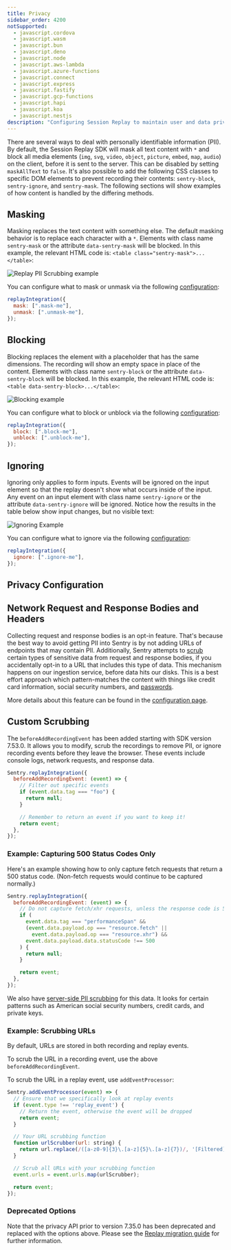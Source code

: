 ```yaml
---
title: Privacy
sidebar_order: 4200
notSupported:
  - javascript.cordova
  - javascript.wasm
  - javascript.bun
  - javascript.deno
  - javascript.node
  - javascript.aws-lambda
  - javascript.azure-functions
  - javascript.connect
  - javascript.express
  - javascript.fastify
  - javascript.gcp-functions
  - javascript.hapi
  - javascript.koa
  - javascript.nestjs
description: "Configuring Session Replay to maintain user and data privacy."
---
```


<Include name="session-replay-web-report-bug.mdx" />

There are several ways to deal with personally identifiable information (PII). By default, the Session Replay SDK will mask all text content with `*` and block all media elements (`img`, `svg`, `video`, `object`, `picture`, `embed`, `map`, `audio`) on the client, before it is sent to the server. This can be disabled by setting `maskAllText` to `false`. It's also possible to add the following CSS classes to specific DOM elements to prevent recording their contents: `sentry-block`, `sentry-ignore`, and `sentry-mask`. The following sections will show examples of how content is handled by the differing methods.

## Masking

Masking replaces the text content with something else. The default masking behavior is to replace each character with a `*`. Elements with class name `sentry-mask` or the attribute `data-sentry-mask` will be blocked. In this example, the relevant HTML code is: `<table class="sentry-mask">...</table>`:

![Replay PII Scrubbing example](./img/masking.png)

You can configure what to mask or unmask via the following [configuration](#privacy-configuration):

```javascript
replayIntegration({
  mask: [".mask-me"],
  unmask: [".unmask-me"],
});
```

## Blocking

Blocking replaces the element with a placeholder that has the same dimensions. The recording will show an empty space in place of the content. Elements with class name `sentry-block` or the attribute `data-sentry-block` will be blocked. In this example, the relevant HTML code is: `<table data-sentry-block>...</table>`:

![Blocking example](./img/blocking.png)

You can configure what to block or unblock via the following [configuration](#privacy-configuration):

```javascript
replayIntegration({
  block: [".block-me"],
  unblock: [".unblock-me"],
});
```

## Ignoring

Ignoring only applies to form inputs. Events will be ignored on the input element so that the replay doesn't show what occurs inside of the input. Any event on an input element with class name `sentry-ignore` or the attribute `data-sentry-ignore` will be ignored. Notice how the results in the table below show input changes, but no visible text:

![Ignoring Example](./img/ignoring.gif)

You can configure what to ignore via the following [configuration](#privacy-configuration):

```javascript
replayIntegration({
  ignore: [".ignore-me"],
});
```

## Privacy Configuration

<PlatformContent includePath="replay/privacy-configuration" />

## Network Request and Response Bodies and Headers

Collecting request and response bodies is an opt-in feature. That's because the best way to avoid getting PII into Sentry is by not adding URLs of endpoints that may contain PII.
Additionally, Sentry attempts to [scrub](/security-legal-pii/scrubbing/server-side-scrubbing/) certain types of sensitive data from request and response bodies, if you accidentally opt-in to a URL that includes this type of data. This mechanism happens on our ingestion service, before data hits our disks. This is a best effort approach which pattern-matches the content with things like credit card information, social security numbers, and [passwords](https://github.com/search?q=repo%3Agetsentry%2Frelay%20PASSWORD_KEY_REGEX&type=code).

More details about this feature can be found in the [configuration page](/platforms/javascript/session-replay/configuration/#network-details).

## Custom Scrubbing

The `beforeAddRecordingEvent` has been added starting with SDK version 7.53.0. It allows you to modify, scrub the recordings to remove PII, or ignore recording events before they leave the browser. These events include console logs, network requests, and response data.

```javascript
Sentry.replayIntegration({
  beforeAddRecordingEvent: (event) => {
    // Filter out specific events
    if (event.data.tag === "foo") {
      return null;
    }

    // Remember to return an event if you want to keep it!
    return event;
  },
});
```

### Example: Capturing 500 Status Codes Only

Here's an example showing how to only capture fetch requests that return a 500 status code. (Non-fetch requests would continue to be captured normally.)

```javascript
Sentry.replayIntegration({
  beforeAddRecordingEvent: (event) => {
    // Do not capture fetch/xhr requests, unless the response code is 500
    if (
      event.data.tag === "performanceSpan" &&
      (event.data.payload.op === "resource.fetch" ||
        event.data.payload.op === "resource.xhr") &&
      event.data.payload.data.statusCode !== 500
    ) {
      return null;
    }

    return event;
  },
});
```

We also have [server-side PII scrubbing](/security-legal-pii/scrubbing/server-side-scrubbing/) for this data. It looks for certain patterns such as American social security numbers, credit cards, and private keys.

### Example: Scrubbing URLs

By default, URLs are stored in both recording and replay events.

To scrub the URL in a recording event, use the above `beforeAddRecordingEvent`.

To scrub the URL in a replay event, use `addEventProcessor`:

```javascript
Sentry.addEventProcessor(event) => {
  // Ensure that we specifically look at replay events
  if (event.type !== 'replay_event') {
    // Return the event, otherwise the event will be dropped
    return event;
  }

  // Your URL scrubbing function
  function urlScrubber(url: string) {
    return url.replace(/([a-z0-9]{3}\.[a-z]{5}\.[a-z]{7})/, '[Filtered]');
  }

  // Scrub all URLs with your scrubbing function
  event.urls = event.urls.map(urlScrubber);

  return event;
});
```

### Deprecated Options

Note that the privacy API prior to version 7.35.0 has been deprecated and replaced with the options above. Please see the [Replay migration guide](https://github.com/getsentry/sentry-javascript/blob/master/packages/replay/MIGRATION.md#upgrading-replay-from-7340-to-7350---6645) for further information.
